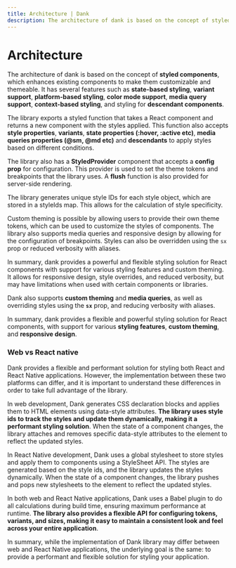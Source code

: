 ```yaml
---
title: Architecture | Dank
description: The architecture of dank is based on the concept of styled components, which enhances existing components to make them customizable and themeable.
---
```



<Meta title="advanced/Architecture" />

# Architecture

The architecture of dank is based on the concept of **styled components**, which enhances existing components to make them customizable and themeable. It has several features such as **state-based styling**, **variant support**, **platform-based styling**, **color mode support**, **media query support**, **context-based styling**, and styling for **descendant components**.

The library exports a styled function that takes a React component and returns a new component with the styles applied. This function also accepts **style properties**, **variants**, **state properties (:hover, :active etc)**, **media queries properties (@sm, @md etc)** and **descendants** to apply styles based on different conditions.

The library also has a **StyledProvider** component that accepts a **config prop** for configuration. This provider is used to set the theme tokens and breakpoints that the library uses. A **flush** function is also provided for server-side rendering.

The library generates unique style IDs for each style object, which are stored in a styleIds map. This allows for the calculation of style specificity.

Custom theming is possible by allowing users to provide their own theme tokens, which can be used to customize the styles of components. The library also supports media queries and responsive design by allowing for the configuration of breakpoints. Styles can also be overridden using the `sx` prop or reduced verbosity with aliases.

In summary, dank provides a powerful and flexible styling solution for React components with support for various styling features and custom theming. It allows for responsive design, style overrides, and reduced verbosity, but may have limitations when used with certain components or libraries.

Dank also supports **custom theming** and **media queries**, as well as overriding styles using the **`sx`** prop, and reducing verbosity with aliases.

In summary, dank provides a flexible and powerful styling solution for React components, with support for various **styling features**, **custom theming**, and **responsive design**.

### Web vs React native

Dank provides a flexible and performant solution for styling both React and React Native applications. However, the implementation between these two platforms can differ, and it is important to understand these differences in order to take full advantage of the library.

In web development, Dank generates CSS declaration blocks and applies them to HTML elements using data-style attributes. **The library uses style ids to track the styles and update them dynamically, making it a performant styling solution**. When the state of a component changes, the library attaches and removes specific data-style attributes to the element to reflect the updated styles.

In React Native development, Dank uses a global stylesheet to store styles and apply them to components using a StyleSheet API. The styles are generated based on the style ids, and the library updates the styles dynamically. When the state of a component changes, the library pushes and pops new stylesheets to the element to reflect the updated styles.

In both web and React Native applications, Dank uses a Babel plugin to do all calculations during build time, ensuring maximum performance at runtime. **The library also provides a flexible API for configuring tokens, variants, and sizes, making it easy to maintain a consistent look and feel across your entire application**.

In summary, while the implementation of Dank library may differ between web and React Native applications, the underlying goal is the same: to provide a performant and flexible solution for styling your application.
